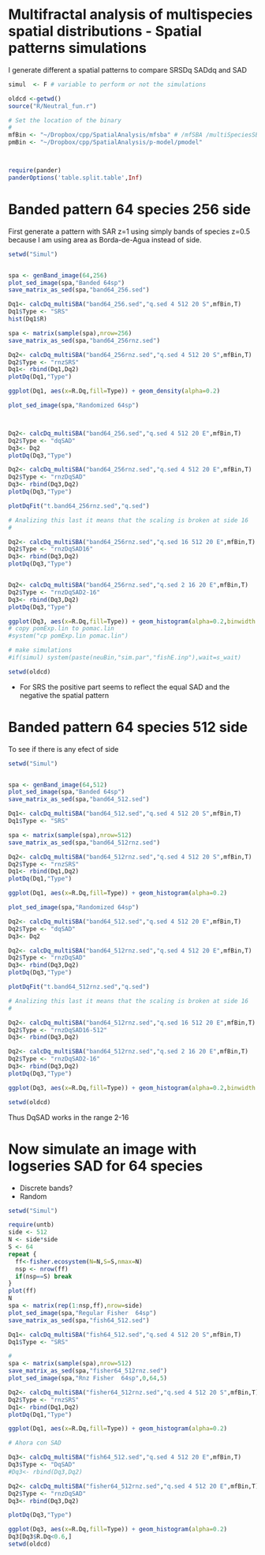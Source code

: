 # Multifractal analysis of multispecies spatial distributions - Spatial patterns simulations



I generate different a spatial patterns to compare SRSDq SADdq and SAD

```r

simul  <- F # variable to perform or not the simulations

oldcd <-getwd()
source("R/Neutral_fun.r")

# Set the location of the binary 
#
mfBin <- "~/Dropbox/cpp/SpatialAnalysis/mfsba" # /mfSBA /multiSpeciesSBA
pmBin <- "~/Dropbox/cpp/SpatialAnalysis/p-model/pmodel" 



require(pander)
panderOptions('table.split.table',Inf)

```

# Banded pattern 64 species 256 side

First generate a pattern with  SAR z=1 using simply bands of species z=0.5 because I am using area as Borda-de-Agua instead of side.

```r
setwd("Simul")


spa <- genBand_image(64,256)
plot_sed_image(spa,"Banded 64sp")
save_matrix_as_sed(spa,"band64_256.sed")

Dq1<- calcDq_multiSBA("band64_256.sed","q.sed 4 512 20 S",mfBin,T)
Dq1$Type <- "SRS"
hist(Dq1$R)

spa <- matrix(sample(spa),nrow=256)
save_matrix_as_sed(spa,"band64_256rnz.sed")

Dq2<- calcDq_multiSBA("band64_256rnz.sed","q.sed 4 512 20 S",mfBin,T)
Dq2$Type <- "rnzSRS"
Dq1<- rbind(Dq1,Dq2)
plotDq(Dq1,"Type")

ggplot(Dq1, aes(x=R.Dq,fill=Type)) + geom_density(alpha=0.2)

plot_sed_image(spa,"Randomized 64sp")



Dq2<- calcDq_multiSBA("band64_256.sed","q.sed 4 512 20 E",mfBin,T)
Dq2$Type <- "dqSAD"
Dq3<- Dq2
plotDq(Dq3,"Type")

Dq2<- calcDq_multiSBA("band64_256rnz.sed","q.sed 4 512 20 E",mfBin,T)
Dq2$Type <- "rnzDqSAD"
Dq3<- rbind(Dq3,Dq2)
plotDq(Dq3,"Type")

plotDqFit("t.band64_256rnz.sed","q.sed")

# Analizing this last it means that the scaling is broken at side 16
#  

Dq2<- calcDq_multiSBA("band64_256rnz.sed","q.sed 16 512 20 E",mfBin,T)
Dq2$Type <- "rnzDqSAD16"
Dq3<- rbind(Dq3,Dq2)
plotDq(Dq3,"Type")


Dq2<- calcDq_multiSBA("band64_256rnz.sed","q.sed 2 16 20 E",mfBin,T)
Dq2$Type <- "rnzDqSAD2-16"
Dq3<- rbind(Dq3,Dq2)
plotDq(Dq3,"Type")

ggplot(Dq3, aes(x=R.Dq,fill=Type)) + geom_histogram(alpha=0.2,binwidth = 0.1,position="identity")
# copy pomExp.lin to pomac.lin
#system("cp pomExp.lin pomac.lin")

# make simulations
#if(simul) system(paste(neuBin,"sim.par","fishE.inp"),wait=s_wait)

setwd(oldcd)
```

* For SRS the positive part seems to reflect the equal SAD and the negative the spatial pattern


# Banded pattern 64 species 512 side

To see if there is any efect of side 

```r
setwd("Simul")


spa <- genBand_image(64,512)
plot_sed_image(spa,"Banded 64sp")
save_matrix_as_sed(spa,"band64_512.sed")

Dq1<- calcDq_multiSBA("band64_512.sed","q.sed 4 512 20 S",mfBin,T)
Dq1$Type <- "SRS"

spa <- matrix(sample(spa),nrow=512)
save_matrix_as_sed(spa,"band64_512rnz.sed")

Dq2<- calcDq_multiSBA("band64_512rnz.sed","q.sed 4 512 20 S",mfBin,T)
Dq2$Type <- "rnzSRS"
Dq1<- rbind(Dq1,Dq2)
plotDq(Dq1,"Type")

ggplot(Dq1, aes(x=R.Dq,fill=Type)) + geom_histogram(alpha=0.2)

plot_sed_image(spa,"Randomized 64sp")

Dq2<- calcDq_multiSBA("band64_512.sed","q.sed 4 512 20 E",mfBin,T)
Dq2$Type <- "dqSAD"
Dq3<- Dq2

Dq2<- calcDq_multiSBA("band64_512rnz.sed","q.sed 4 512 20 E",mfBin,T)
Dq2$Type <- "rnzDqSAD"
Dq3<- rbind(Dq3,Dq2)
plotDq(Dq3,"Type")

plotDqFit("t.band64_512rnz.sed","q.sed")

# Analizing this last it means that the scaling is broken at side 16
#  

Dq2<- calcDq_multiSBA("band64_512rnz.sed","q.sed 16 512 20 E",mfBin,T)
Dq2$Type <- "rnzDqSAD16-512"
Dq3<- rbind(Dq3,Dq2)

Dq2<- calcDq_multiSBA("band64_512rnz.sed","q.sed 2 16 20 E",mfBin,T)
Dq2$Type <- "rnzDqSAD2-16"
Dq3<- rbind(Dq3,Dq2)
plotDq(Dq3,"Type")

ggplot(Dq3, aes(x=R.Dq,fill=Type)) + geom_histogram(alpha=0.2,binwidth = 0.1,position="identity")

setwd(oldcd)
```

Thus DqSAD works in the range 2-16 

# Now simulate an image with logseries SAD for 64 species

* Discrete bands?
* Random


```r
setwd("Simul")

require(untb)
side <- 512
N <- side*side
S <- 64 
repeat {
  ff<-fisher.ecosystem(N=N,S=S,nmax=N)
  nsp <- nrow(ff)
  if(nsp==S) break
}
plot(ff)
N
spa <- matrix(rep(1:nsp,ff),nrow=side)
plot_sed_image(spa,"Regular Fisher  64sp")
save_matrix_as_sed(spa,"fish64_512.sed")

Dq1<- calcDq_multiSBA("fish64_512.sed","q.sed 4 512 20 S",mfBin,T)
Dq1$Type <- "SRS"

# 
spa <- matrix(sample(spa),nrow=512)
save_matrix_as_sed(spa,"fisher64_512rnz.sed")
plot_sed_image(spa,"Rnz Fisher  64sp",0,64,5)

Dq2<- calcDq_multiSBA("fisher64_512rnz.sed","q.sed 4 512 20 S",mfBin,T)
Dq2$Type <- "rnzSRS"
Dq1<- rbind(Dq1,Dq2)
plotDq(Dq1,"Type")

ggplot(Dq1, aes(x=R.Dq,fill=Type)) + geom_histogram(alpha=0.2)

# Ahora con SAD

Dq3<- calcDq_multiSBA("fish64_512.sed","q.sed 4 512 20 E",mfBin,T)
Dq3$Type <- "DqSAD"
#Dq3<- rbind(Dq3,Dq2)

Dq2<- calcDq_multiSBA("fisher64_512rnz.sed","q.sed 4 512 20 E",mfBin,T)
Dq2$Type <- "rnzDqSAD"
Dq3<- rbind(Dq3,Dq2)

plotDq(Dq3,"Type")

ggplot(Dq3, aes(x=R.Dq,fill=Type)) + geom_histogram(alpha=0.2)
Dq3[Dq3$R.Dq<0.6,]
setwd(oldcd)
```